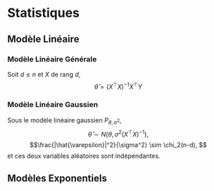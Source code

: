 # Statistiques

## Modèle Linéaire {#sec-lm}

### Modèle Linéaire Générale {#subsec-glm}

:::{#thm-1.1}
Soit $d\leqslant n$ et $X$ de rang $d$,
$$\hat{\theta} = (X^\top X)^{-1}X^\top Y$$
:::

### Modèle Linéaire Gaussien

:::{#thm-2}
Sous le modèle linéaire gaussien $P_{\theta, \sigma^2}$, 
$$\hat{\theta} \sim N(\theta, \sigma^2 (X^\top X)^{-1}), $$
$$\frac{|\hat{\varepsilon}|^2}{\sigma^2} \sim \chi_2(n-d), $$
et ces deux variables aléatoires sont indépendantes. 
:::

## Modèles Exponentiels {#sec-mlg}
